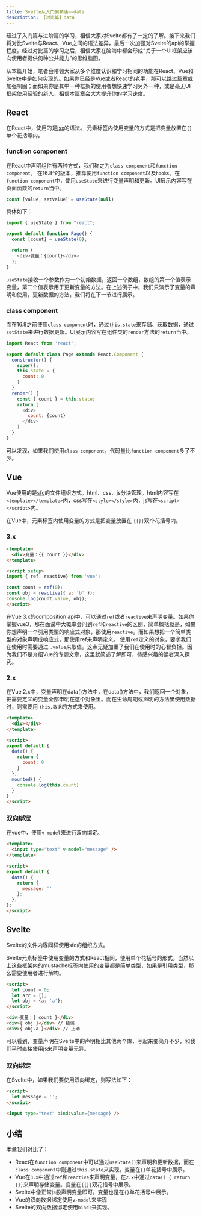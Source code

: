 ```yaml
---
title: Svelte从入门到精通——data
description: 【对比篇】data
---
```


经过了入门篇与进阶篇的学习，相信大家对Svelte都有了一定的了解。接下来我们将对比Svelte与React、Vue之间的语法差异，最后一次加强对Svelte的api的掌握程度。经过对比篇的学习之后，相信大家在脑海中都会形成“关于一个UI框架应该向使用者提供何种公共能力”的思维脑图。

从本篇开始，笔者会带领大家从多个维度认识和学习相同的功能在React、Vue和Svelte中是如何实现的。如果你已经是Vue或者React的老手，那可以跳过篇章或加强巩固；而如果你是其中一种框架的使用者想快速学习另外一种，或是毫无UI框架使用经验的新人，相信本篇章会大大提升你的学习速度。

## React

在React中，使用的是[jsx](https://legacy.reactjs.org/docs/introducing-jsx.html)的语法。
元素标签内使用变量的方式是把变量放置在`{}`单个花括号内。

### function component

在React中声明组件有两种方式，我们称之为`class component`和`function component`。
在16.8^的版本，推荐使用`function component`以及`hooks`。在`function component`中，使用`useState`来进行变量声明和更新。UI展示内容写在页面函数的`return`当中。

```javascript
const [value, setValue] = useState(null)
```

具体如下：
```javascript
import { useState } from "react";

export default function Page() {
  const [count] = useState(0);

  return (
    <div>变量：{count}</div>
  );
}
```

`useState`接收一个参数作为一个初始数据，返回一个数组，数组的第一个值表示变量，第二个值表示用于更新变量的方法。在上述例子中，我们只演示了变量的声明和使用，更新数据的方法，我们将在下一节进行展示。

### class component
而在16.8之前使用`class component`时，通过`this.state`来存储、获取数据，通过`setState`来进行数据更新。UI展示内容写在组件类的`render`方法的`return`当中。

```javascript
import React from 'react';

export default class Page extends React.Component {
  constructor() {
    super();
    this.state = {
      count: 0
    }
  }
  render() {
    const { count } = this.state;
    return (
      <div>
        count: {count}
      </div>
    )
  }
}
```

可以发现，如果我们使用`class component`，代码量比`function component`多了不少。

## Vue

Vue使用的是[sfc](https://cn.vuejs.org/guide/scaling-up/sfc)的文件组织方式。html、css、js分块管理。html内容写在`<template></template>`内，css写在`<style></style>`内，js写在`<script></script>`内。

在Vue中，元素标签内使用变量的方式是把变量放置在 `{{}}`双个花括号内。

### 3.x

```html
<template>
  <div>变量：{{ count }}</div>
</template>

<script setup>
import { ref, reactive} from 'vue';

const count = ref(0);
const obj = reactive({ a: 'b' });
console.log(count.value, obj);
</script>
```

在Vue 3.x的composition api中，可以通过`ref`或者`reactive`来声明变量。如果你掌握vue3，那在面试中大概率会问到`ref`和`reactive`的区别，简单概括就是，如果你想声明一个引用类型的响应式对象，那使用`reactive`。而如果想把一个简单类型的对象声明成响应式，那使用ref来声明定义。
使用`ref`定义的对象，要求我们在使用时需要通过 `.value`来取值。这点无疑加重了我们在使用时的心智负担。因为我们不是介绍Vue的专题文章，这里就简述了解即可，待感兴趣的读者深入探究。

### 2.x
在Vue 2.x中，变量声明在data()方法中，在data()方法中，我们返回一个对象，把需要定义的变量全部申明在这个对象里。而在生命周期或声明的方法里使用数据时，则需要用 `this.数据`的方式来使用。

```html
<template>
  <div></div>
</template>

<script>
export default {
  data() {
    return {
      count: 0
    }
  },
  mounted() {
    console.log(this.count)
  }
}
</script>
```

### 双向绑定
在vue中，使用`v-model`来进行双向绑定。

```html
<template>
  <input type="text" v-model="message" />
</template>

<script>
export default {
  data() {
    return {
      message: ''
    };
  },
};
</script>
```

## Svelte

Svelte的文件内容同样使用sfc的组织方式。

Svelte元素标签中使用变量的方式和React相同，使用单个花括号的形式。当然以上这些框架内的mustache标签内使用的变量都是简单类型，如果是引用类型，那么需要使用者进行解构。

```html
<script>
  let count = 0;
  let arr = [];
  let obj = {a: 'a'};
</script>

<div>变量：{ count }</div>
<div>{ obj }</div> // 错误
<div>{ obj.a }</div> // 正确
```

可以看到，变量声明在Svelte中的声明相比其他两个库，写起来要简介不少，和我们平时直接使用js来声明变量无异。

### 双向绑定
在Svelte中，如果我们要使用双向绑定，则写法如下：

```html
<script>
  let message = '';
</script>

<input type="text" bind:value={message} />
```

## 小结

本章我们对比了：
- React在`function component`中可以通过`useState()`来声明和更新数据，而在`class component`中则通过`this.state`来实现。变量在`{}`单花括号中展示。
- Vue在`3.x`中通过`ref`和`reactive`来声明变量，在`2.x`中通过`data() { return {}}`来声明存储变量。变量在`{{}}`双花括号中展示。
- Svelte中像正常js般声明变量即可。变量也是在`{}`单花括号中展示。
- Vue的双向数据绑定使用`v-model`来实现
- Svelte的双向数据绑定使用`bind:`来实现。
